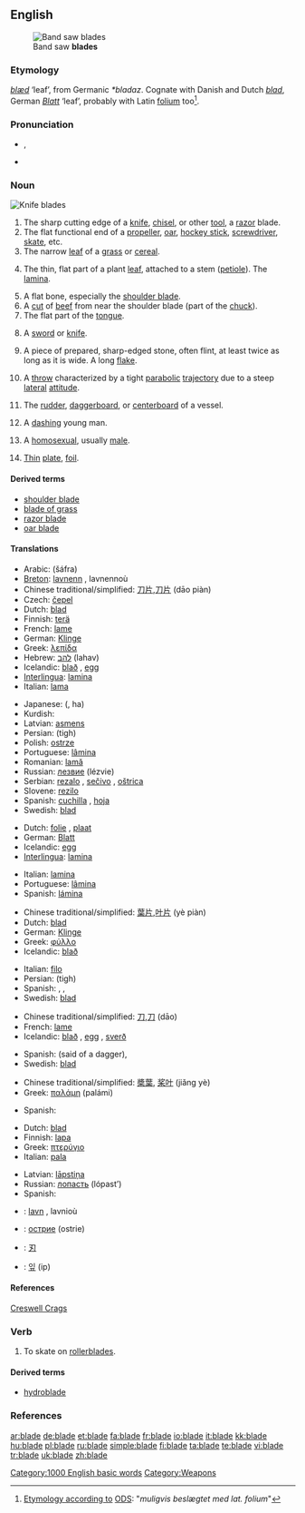 {{wikipedia|dab=blade (disambiguation)|blade}}
==English==
[[Image:Band saw blades.jpg|thumb|Band saw '''blades''']]

===Etymology===
{{etyl|ang}} ''[[blæd]]'' ‘leaf’, from Germanic ''*bladaz''. Cognate with Danish and Dutch ''[[blad]]'', German ''[[Blatt]]'' ‘leaf’, probably with Latin [[folium]] too<ref>[http://ordnet.dk/ods/opslag?opslag=blad&submit=S%F8g Etymology according to] [[:w:da:ODS|ODS]]: "''muligvis beslægtet med lat. folium''"</ref>.

===Pronunciation===
* {{IPA|/bleɪd/}}, {{SAMPA|/bleId/}}
* {{audio|en-us-blade.ogg|Audio (US)}}
*: {{rhymes|eɪd}}

===Noun===
{{wikipedia}}
[[Image:blade.agr.jpg|thumb|Knife '''blades''']]
{{en-noun}}

# The sharp cutting edge of a [[knife]], [[chisel]], or other [[tool]], a [[razor]] blade.
# The flat functional end of a [[propeller]], [[oar]], [[hockey stick]], [[screwdriver]], [[skate]], etc.
# The narrow [[leaf]] of a [[grass]] or [[cereal]].
# {{botany}} The thin, flat part of a plant [[leaf]], attached to a stem ([[petiole]]).  The [[lamina]].
# A flat bone, especially the [[shoulder blade]].
# A [[cut]] of [[beef]] from near the shoulder blade (part of the [[chuck]]).
# The flat part of the [[tongue]].
# {{poetic}} A [[sword]] or [[knife]].
# {{archaeology}} A piece of prepared, sharp-edged stone, often flint, at least twice as long as it is wide.  A long [[flake]].
# {{context|[[ultimate frisbee]]}} A [[throw]] characterized by a tight [[parabolic]] [[trajectory]] due to a steep [[lateral]] [[attitude]].
# {{context|sailing}} The [[rudder]], [[daggerboard]], or [[centerboard]] of a vessel.
# {{dated}} A [[dashing]] young man.
# {{context|slang|mainly|US}} A [[homosexual]], usually [[male]].
# [[thin|Thin]] [[plate]], [[foil]].

====Derived terms====
* [[shoulder blade]]
* [[blade of grass]]
* [[razor blade]]
* [[oar blade]]

====Translations====
{{trans-top|sharp-edged or pointed working end of a tool or utensil}}
* Arabic: {{Arab|[[شفرة]]}} (šáfra) {{f}}
* [[Breton]]: [[lavnenn]] {{f}}, lavnennoù {{p}}
* Chinese traditional/simplified: [[刀片]],[[刀片]] (dāo piàn)
* Czech: [[čepel]] {{f}}
* Dutch: [[blad]] {{n}}
* Finnish: [[terä]]
* French: [[lame]] {{f}}
* German: [[Klinge]] {{f}}
* Greek: [[λεπίδα]] {{f}}
* Hebrew: [[להב]] (lahav) {{m}}
* Icelandic: [[blað]] {{n}}, [[egg]] {{f}}
* [[Interlingua]]: [[lamina]]
* Italian: [[lama]] {{f}}
{{trans-mid}}
* Japanese: {{Jpan|[[刃]]}} ({{Jpan|[[は]]}}, ha)
* Kurdish: {{KUchar|[[ده‌م]]}}
* Latvian: [[asmens]] {{m}}
* Persian: {{fa-Arab|[[تیغ]]}} (tigh)
* Polish: [[ostrze]] {{n}}
* Portuguese: [[lâmina]] {{f}}
* Romanian: [[lamă]] {{f}}
* Russian: [[лезвие]] (lézvie) {{n}}
* Serbian: [[rezalo]] {{n}}, [[sečivo]] {{n}}, [[oštrica]] {{f}}
* Slovene: [[rezilo]] {{n}}
* Spanish: [[cuchilla]] {{f}}, [[hoja]] {{f}}
* Swedish: [[blad]] {{n}}
{{trans-bottom}}

{{trans-top|thin plate, foil}}
* Dutch: [[folie]] {{m}}, [[plaat]] {{f}}
* German: [[Blatt]] {{n}}
* Icelandic: [[egg]] {{f}}
* [[Interlingua]]: [[lamina]]
{{trans-mid}}
* Italian: [[lamina]] {{f}}
* Portuguese: [[lâmina]] {{f}}
* Spanish: [[lámina]] {{f}}
{{trans-bottom}}

{{trans-top|The flat part of a leaf or petal}}
* Chinese traditional/simplified: [[葉片]],[[叶片]] (yè piàn)
* Dutch: [[blad]] {{n}}
* German: [[Klinge]] {{f}}
* Greek: [[φύλλο]] {{n}}
* Icelandic: [[blað]] {{n}}
{{trans-mid}}
* Italian: [[filo]] {{m}}
* Persian: {{fa-Arab|[[تیغ]]}} (tigh)
* Spanish: {{t|es|hoja|f}}, {{t|es|lámina|f}}, {{t|es|limbo|m}}
* Swedish: [[blad]] {{n}}
{{trans-bottom}}

{{trans-top|slang term for a weapon such as a dagger}}
* Chinese traditional/simplified: [[刀]],[[刀]] (dāo)
* French: [[lame]] {{f}}
* Icelandic: [[blað]] {{n}}, [[egg]] {{f}}, [[sverð]] {{n}}
{{trans-mid}}
* Spanish: {{t|es|cuchillo|m}} (said of a dagger), {{t|es|espada|f}}
* Swedish: [[blad]] {{n}}
{{trans-bottom}}

{{trans-top|flat outer part of an oar}}
* Chinese traditional/simplified: [[槳葉]], [[桨叶]] (jiǎng yè)
* Greek: [[παλάμη]] {{f}} (palámi)
{{trans-mid}}
* Spanish: {{t|es|pala|f}}
{{trans-bottom}}

{{trans-top|part of a propeller}}
* Dutch: [[blad]] {{n}}
* Finnish: [[lapa]]
* Greek: [[πτερύγιο]] {{n}}
* Italian: [[pala]] {{f}}
{{trans-mid}}
* Latvian: [[lāpstiņa]] {{f}}
* Russian: [[лопасть]] (lópast’) {{f}}
* Spanish: {{t|es|aleta|f}}
{{trans-bottom}}

{{checktrans-top}}
* {{ttbc|Breton}}: [[lavn]] {{m}}, lavnioù {{p}}
* {{ttbc|Bulgarian}}: [[острие]] (ostrie) {{n}}
* {{ttbc|CJKV Characters}}: [[刃]]
* {{ttbc|Korean}}: [[잎]] (ip)
{{trans-bottom}}

====References====
{{archaeology}} [http://www.creswell-crags.org.uk/Books_and_links/Glossary.htm#B Creswell Crags]

===Verb===
{{en-verb|blades|blading|bladed}}

# {{informal}} To skate on [[rollerblade]]s.

====Derived terms====
*[[hydroblade]]

===References===
<references/>

[[Category:1000 English basic words]]
[[Category:Weapons]]

[[ar:blade]]
[[de:blade]]
[[et:blade]]
[[fa:blade]]
[[fr:blade]]
[[io:blade]]
[[it:blade]]
[[kk:blade]]
[[hu:blade]]
[[pl:blade]]
[[ru:blade]]
[[simple:blade]]
[[fi:blade]]
[[ta:blade]]
[[te:blade]]
[[vi:blade]]
[[tr:blade]]
[[uk:blade]]
[[zh:blade]]